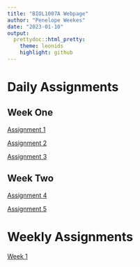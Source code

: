 ```yaml
---
title: "BIOL1007A Webpage"
author: "Penelope Weekes"
date: "2023-01-10"
output: 
  prettydoc::html_pretty:
    theme: leonids
    highlight: github
---
```


# Daily Assignments
## Week One
[Assignment 1](assignment1.html)  

[Assignment 2](assignment2.html)

[Assignment 3](assignment3.html)

## Week Two
[Assignment 4](assignment4.html)

[Assignment 5](assignment5.html)

# Weekly Assignments
[Week 1](week1.html)